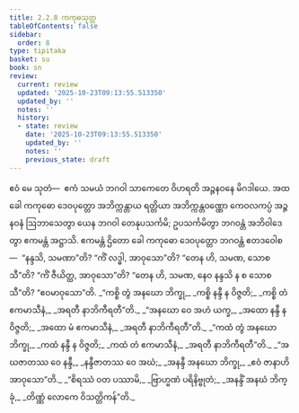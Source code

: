 ```yaml
---
title: 2.2.8 ကကုဓသုတ္တ
tableOfContents: false
sidebar:
  order: 8
type: tipitaka
basket: su
book: sn
review:
  current: review
  updated: '2025-10-23T09:13:55.513350'
  updated_by: ''
  notes: ''
  history:
  - state: review
    date: '2025-10-23T09:13:55.513350'
    updated_by: ''
    notes: ''
    previous_state: draft
---
```



<ReviewStatus review={frontmatter.review} showDetails={true} />

<HypothesisAnnotation frontmatter={frontmatter} />

<DynamicBreadcrumb />

<Division number="99" book="sn" e="ch" v="18" p="295">

<Paragraph number="453" book="sn">
ဧဝံ မေ သုတံ—  ဧကံ သမယံ ဘဂဝါ သာကေတေ ဝိဟရတိ အဉ္ဇနဝနေ မိဂဒါယေ. အထ ခေါ ကကုဓော ဒေဝပုတ္တော အဘိက္ကန္တာယ ရတ္တိယာ အဘိက္ကန္တဝဏ္ဏော ကေဝလကပ္ပံ အဉ္ဇနဝနံ ဩဘာသေတွာ ယေန ဘဂဝါ တေနုပသင်္ကမိ; ဥပသင်္ကမိတွာ ဘဂဝန္တံ အဘိဝါဒေတွာ ဧကမန္တံ အဋ္ဌာသိ. ဧကမန္တံ ဌိတော ခေါ ကကုဓော ဒေဝပုတ္တော ဘဂဝန္တံ ဧတဒဝေါစ—  “နန္ဒသိ, သမဏာ”တိ? “ကိံ လဒ္ဓါ, အာဝုသော”တိ? “တေန ဟိ, သမဏ, သောစသီ”တိ? “ကိံ ဇီယိတ္ထ, အာဝုသော”တိ? “တေန ဟိ, သမဏ, နေဝ နန္ဒသိ န စ သောစသီ”တိ? “ဧဝမာဝုသော”တိ.
</Paragraph>

<Paragraph number="454" type="verses" book="sn">
_“ကစ္စိ တွံ အနဃော ဘိက္ခု,_  
_ကစ္စိ နန္ဒီ န ဝိဇ္ဇတိ;_  
_ကစ္စိ တံ ဧကမာသီနံ,_  
_အရတီ နာဘိကီရတီ”တိ._  

</Paragraph>

<Paragraph number="455" type="verses" book="sn">
_“အနဃော ဝေ အဟံ ယက္ခ,_  
_အထော နန္ဒီ န ဝိဇ္ဇတိ;_  
_အထော မံ ဧကမာသီနံ,_  
_အရတီ နာဘိကီရတီ”တိ._  

</Paragraph>

<Paragraph number="456" type="verses" book="sn">
_“ကထံ တွံ အနဃော ဘိက္ခု,_  
_ကထံ နန္ဒီ န ဝိဇ္ဇတိ;_  
_ကထံ တံ ဧကမာသီနံ,_  
_အရတီ နာဘိကီရတီ”တိ._  

</Paragraph>

<Paragraph number="457" type="verses" book="sn">
_“အဃဇာတဿ ဝေ နန္ဒီ,_  
_နန္ဒီဇာတဿ ဝေ အဃံ;_  
_အနန္ဒီ အနဃော ဘိက္ခု,_  
_ဧဝံ ဇာနာဟိ အာဝုသော”တိ._  

</Paragraph>

<Paragraph number="458" type="verses" book="sn">
_“စိရဿံ ဝတ ပဿာမိ,_  
_ဗြာဟ္မဏံ ပရိနိဗ္ဗုတံ;_  
_အနန္ဒိံ အနဃံ ဘိက္ခုံ,_  
_တိဏ္ဏံ လောကေ ဝိသတ္တိကန်”တိ._
</Paragraph>
</Division>